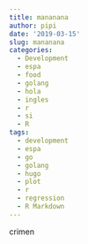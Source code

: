 ```yaml
---
title: mananana
author: pipi
date: '2019-03-15'
slug: mananana
categories:
  - Development
  - espa
  - food
  - golang
  - hola
  - ingles
  - r
  - si
  - R
tags:
  - development
  - espa
  - go
  - golang
  - hugo
  - plot
  - r
  - regression
  - R Markdown
---
```


crimen
